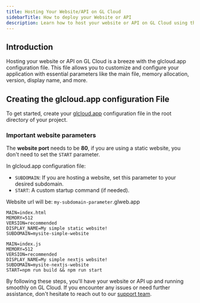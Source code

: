 ```yaml
---
title: Hosting Your Website/API on GL Cloud
sidebarTitle: How to deploy your Website or API
description: Learn how to host your website or API on GL Cloud using the glcloud.app configuration file.
---
```


## Introduction

Hosting your website or API on GL Cloud is a breeze with the glcloud.app configuration file. This file allows you to customize and configure your application with essential parameters like the main file, memory allocation, version, display name, and more.

## Creating the glcloud.app configuration File
To get started, create your [glcloud.app](./how-to-create-your-glcloud-configuration-file) configuration file in the root directory of your project.

### Important website parameters
The **website port** needs to be **80**, if you are using a static website, you don't need to set the `START` parameter.

In glcloud.app configuration file:
- `SUBDOMAIN`: If you are hosting a website, set this parameter to your desired subdomain.
- `START`: A custom startup command (if needed).


<Note>Website url will be: `my-subdomain-parameter`.glweb.app</Note>
```systemd This example host a website without custom startup command
MAIN=index.html
MEMORY=512
VERSION=recommended
DISPLAY_NAME=My simple static website!
SUBDOMAIN=mysite-simple-website
```

```systemd This example use all parameters and custom startup command in a website
MAIN=index.js
MEMORY=512
VERSION=recommended
DISPLAY_NAME=My simple nextjs website!
SUBDOMAIN=mysite-nextjs-website
START=npm run build && npm run start
```

By following these steps, you'll have your website or API up and running smoothly on GL Cloud. If you encounter any issues or need further assistance, don't hesitate to reach out to our [support team](../company/support).